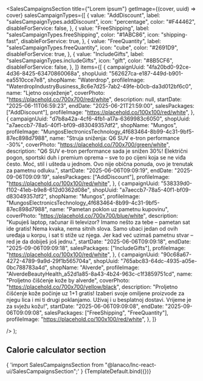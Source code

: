 
<Meta
  title="Landing sections/Sales Campaigns Section"
  component={SalesCampaignsSection}
/>

  <SalesCampaignsSection
    title={"Lorem ipsum"}
    getImage={(cover, uuid) => cover}
    salesCampaignTypes={[
      {
        value: "AddDiscount",
        label: "salesCampaignTypes.addDiscount",
        icon: "percentage",
        color: "#F44462",
        disableForService: false,
      },
      {
        value: "FreeShipping",
        label: "salesCampaignTypes.freeShipping",
        color: "#1ABC86",
        icon: "shipping-fast",
        disableForService: true,
      },
      {
        value: "FreeQuantity",
        label: "salesCampaignTypes.freeQuantity",
        icon: "cube",
        color: "#2691D9",
        disableForService: true,
      },
      {
        value: "IncludeGifts",
        label: "salesCampaignTypes.includeGifts",
        icon: "gift",
        color: "#8B5CF6",
        disableForService: false,
      },
    ]}
    items={[
      {
        campaignUuid: "4fa20bd0-92ce-4d36-8425-63470860068a",
        shopUuid: "562627ca-e187-449d-b901-ea5510cce7e8",
        shopName: "Waterdrop",
        profileImage:
          "WaterdropIndustryBusiness_8c6e7d25-7ab2-49fe-b0cb-da3d012bf6c0",
        name: "Ljetno osvježenje",
        coverPhoto: "https://placehold.co/700x700/red/white",
        description: null,
        startDate: "2025-06-11T06:59:23",
        endDate: "2025-06-21T21:59:00",
        salesPackages: ["AddDiscount"],
        profileImage: "https://placehold.co/100x100/red/white",
      },
      {
        campaignUuid: "d7b8a42a-4cf6-4fb1-a17a-6369983c6050",
        shopUuid: "a7aeccb7-78a5-40f1-bf09-d83049357df2",
        shopName: "Mungos",
        profileImage:
          "MungosElectronicsTechnology_4f683464-8b99-4c31-9bf5-87ec898d7988",
        name: "Struja sniženja: Q6 SUV e-tron performance -30%",
        coverPhoto:
          "https://placehold.co/700x700/green/white",
        description:
          "Q6 SUV e-tron performance sada je snižen 30%! Električni pogon, sportski duh i premium oprema – sve to po cijeni koja se ne viđa često. Moć, stil i ušteda u jednom. Ovo nije obična ponuda, ovo je trenutak za pametnu odluku.",
        startDate: "2025-06-06T09:09:19",
        endDate: "2025-09-06T09:09:19",
        salesPackages: ["AddDiscount"],
        profileImage: "https://placehold.co/100x100/red/white",
      },
      {
        campaignUuid: "538339d0-f102-41eb-b9e8-612d0362d08e",
        shopUuid: "a7aeccb7-78a5-40f1-bf09-d83049357df2",
        shopName: "Mungos",
        profileImage:
          "MungosElectronicsTechnology_4f683464-8b99-4c31-9bf5-87ec898d7988",
        name: "Pametan poklon uz pametnu kupovinu",
        coverPhoto:
          "https://placehold.co/700x700/blue/white",
        description:
          "Kupuješ laptop, računar ili televizor? Imamo nešto za tebe – pametan sat ide gratis! Nema kvaka, nema sitnih slova. Samo ubaci jedan od ovih uređaja u korpu, i sat ti stiže uz njega. Jer kad već uzimaš pametnu stvar – red je da dobiješ još jednu.",
        startDate: "2025-06-06T09:09:18",
        endDate: "2025-09-06T09:09:18",
        salesPackages: ["IncludeGifts"],
        profileImage: "https://placehold.co/100x100/red/white",
      },
      {
        campaignUuid: "90c68a67-4272-4789-9a9d-29f1b565704a",
        shopUuid: "765abc83-64dc-4935-a05e-0bc788783a4d",
        shopName: "Alverde",
        profileImage:
          "AlverdeBeautyHealth_a52d1a85-8a43-4b24-963c-c1f3859751cd",
        name: "Proljetno čišćenje kože by alverde",
        coverPhoto:
          "https://placehold.co/700x700/yellow/black",
        description:
          "Proljetno čišćenje kože počinje uz 1+1 gratis! Izaberi svoje omiljene proizvode za njegu lica i mi ti drugi poklanjamo. Uživaj i u besplatnoj dostavi. Vrijeme je za svježu kožu!",
        startDate: "2025-06-06T09:09:08",
        endDate: "2025-09-06T09:09:08",
        salesPackages: ["FreeShipping", "FreeQuantity"],
        profileImage: "https://placehold.co/100x100/red/white",
      },
    ]}

/>
);

## Calorie calculator section

<SyntaxHighlighter language="jsx" style={nord}>
  {
    'import SalesCampaignsSection from "@lanaco/lnc-react-ui/SalesCampaignsSection";'
  }
</SyntaxHighlighter>

<Canvas>
  <Story name="Default" args={{}}>
    {TemplateDefault.bind({})}
  </Story>
</Canvas>
